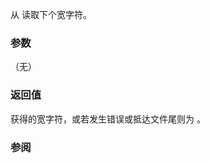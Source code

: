 {{cpp/title|getwchar}}
{{cpp/io/c/navbar}}
{{ddcl|header=cwchar|
std::wint_t getwchar();
}}
从 {{lc|stdin}} 读取下个宽字符。

===参数===
（无）

===返回值===
获得的宽字符，或若发生错误或抵达文件尾则为 {{c|WEOF}}。

===参阅===
{{dsc begin}}
{{dsc inc|cpp/io/c/dsc getchar}}
{{dsc inc|cpp/io/c/dsc fgetwc}}
{{dsc see c|c/io/getwchar}}
{{dsc end}}

{{langlinks|de|en|es|fr|it|ja|pt|ru}}